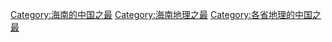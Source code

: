 [[Category:海南的中国之最|Category:海南的中国之最]]
[[Category:海南地理之最|Category:海南地理之最]]
[[Category:各省地理的中国之最|Category:各省地理的中国之最]]